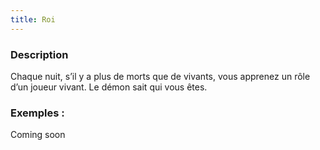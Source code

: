 ```yaml
---
title: Roi
---
```



<Role ROI header />

### Description

Chaque nuit, s’il y a plus de morts que de vivants, vous apprenez un rôle d’un joueur vivant. Le démon sait qui vous êtes.

### Exemples :

Coming soon

